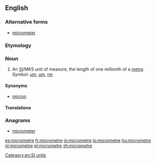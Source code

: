 ==English==

===Alternative forms===
* {{qualifier|US}} [[micrometer]]

===Etymology===
{{prefix|micro|metre|lang=en}}

===Noun===
{{en-noun}}

# An [[SI#Abbreviation|SI]]/MKS unit of measure, the length of one millionth of a [[metre]]. Symbol: [[µm]], [[um]], [[rm]]

====Synonyms====
* {{qualifier|obsolete}} [[micron]]

====Translations====
{{trans-see|micrometer}}

===Anagrams===
* [[micrometer#English|micrometer]]

[[Category:en:SI units]]

[[es:micrometre]]
[[fr:micrometre]]
[[io:micrometre]]
[[lo:micrometre]]
[[hu:micrometre]]
[[nl:micrometre]]
[[pl:micrometre]]
[[zh:micrometre]]